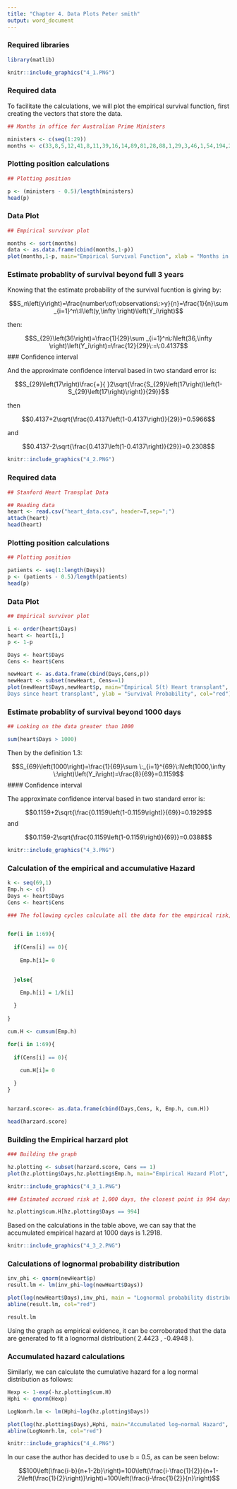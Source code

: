 ```yaml
---
title: "Chapter 4. Data Plots Peter smith"
output: word_document
---
```


### Required libraries
```r

library(matlib)
```

```r

knitr::include_graphics("4_1.PNG")

```

### Required data

To facilitate the calculations, we will plot the empirical survival function, first creating the vectors that store the data.

```r

## Months in office for Australian Prime Ministers

ministers <- c(seq(1:29))
months <- c(33,8,5,12,41,8,11,39,16,14,89,81,28,88,1,29,3,46,1,54,194,24,2,39,22,36,89,106,52)

```

### Plotting position calculations

```r
## Plotting position

p <- (ministers - 0.5)/length(ministers)
head(p)
```

### Data Plot

```r
## Empirical survivor plot

months <- sort(months)
data <- as.data.frame(cbind(months,1-p))
plot(months,1-p, main="Empirical Survival Function", xlab = "Months in office", ylab = "Survival Probability", col ="red")

```


### Estimate probablity of survival beyond full 3 years 

Knowing that the estimate probability of the survival fucntion is giving by:

$$S_n\left(y\right)=\frac{number\:of\:observations\:>y}{n}=\frac{1}{n}\sum _{i=1}^n\:I\left(y,\infty \right)\left(Y_i\right)$$

then:

$$S_{29}\left(36\right)=\frac{1}{29}\sum _{i=1}^n\:I\left(36,\infty \right)\left(Y_i\right)=\frac{12}{29}\:=\:0.4137$$
### Confidence interval


And the approximate confidence interval based in two standard error is:

$$S_{29}\left(17\right)\frac{+}{ }2\sqrt{\frac{S_{29}\left(17\right)\left(1-S_{29}\left(17\right)\right)}{29}}$$

then

$$0.4137+2\sqrt{\frac{0.4137\left(1-0.4137\right)}{29}}=0.5966$$


and

$$0.4137-2\sqrt{\frac{0.4137\left(1-0.4137\right)}{29}}=0.2308$$

```r

knitr::include_graphics("4_2.PNG")

```

### Required data

```r
## Stanford Heart Transplat Data

## Reading data
heart <- read.csv("heart_data.csv", header=T,sep=";")
attach(heart)
head(heart)

```

### Plotting position calculations

```r

## Plotting position

patients <- seq(1:length(Days))
p <- (patients - 0.5)/length(patients)
head(p)

```

### Data Plot

```r
## Empirical survivor plot

i <- order(heart$Days)
heart <- heart[i,]
p <- 1-p

Days <- heart$Days
Cens <- heart$Cens

newHeart <- as.data.frame(cbind(Days,Cens,p))
newHeart <- subset(newHeart, Cens==1)
plot(newHeart$Days,newHeart$p, main="Empirical S(t) Heart transplant", xlab = "
Days since heart transplant", ylab = "Survival Probability", col="red")

```

### Estimate probablity of survival beyond 1000 days

```r
## Looking on the data greater than 1000

sum(heart$Days > 1000)

```

Then by the definition 1.3:

$$S_{69}\left(1000\right)=\frac{1}{69}\sum \:_{i=1}^{69}\:I\left(1000,\infty \:\right)\left(Y_i\right)=\frac{8}{69}=0.1159$$
#### Confidence interval

The approximate confidence interval based in two standard error is:

$$0.1159+2\sqrt{\frac{0.1159\left(1-0.1159\right)}{69}}=0.1929$$
and

$$0.1159-2\sqrt{\frac{0.1159\left(1-0.1159\right)}{69}}=0.0388$$
```r

knitr::include_graphics("4_3.PNG")

```
### Calculation of the empirical and accumulative Hazard

```r


k <- seq(69,1)
Emp.h <- c()
Days <- heart$Days 
Cens <- heart$Cens

### The following cycles calculate all the data for the empirical risk, for ease of calculation the censored data are filled with zeros.


for(i in 1:69){
  
  if(Cens[i] == 0){
    
    Emp.h[i]= 0

    
  }else{
    
    Emp.h[i] = 1/k[i]

  }
  
}

cum.H <- cumsum(Emp.h)

for(i in 1:69){
  
  if(Cens[i] == 0){
    
    cum.H[i]= 0

  }
}


harzard.score<- as.data.frame(cbind(Days,Cens, k, Emp.h, cum.H))

head(harzard.score)
```

### Building the Empirical harzard plot

```r

### Building the graph

hz.plotting <- subset(harzard.score, Cens == 1)
plot(hz.plotting$Days,hz.plotting$Emp.h, main="Empirical Hazard Plot", xlab = "Days since heart transplant", ylab = "Hazard plot score", col="red")
```

```r

knitr::include_graphics("4_3_1.PNG")

```

```r

### Estimated accrued risk at 1,000 days, the closest point is 994 days.

hz.plotting$cum.H[hz.plotting$Days == 994]

```


Based on the calculations in the table above, we can say that the accumulated empirical hazard at 1000 days is 1.2918.


```r

knitr::include_graphics("4_3_2.PNG")

```
### Calculations of lognormal probability distribution

```r

inv_phi <- qnorm(newHeart$p)
result.lm <- lm(inv_phi~log(newHeart$Days))

plot(log(newHeart$Days),inv_phi, main = "Lognormal probability distribution for heart transplant",xlab="log(Days)", sub="log-normal",ylab=expression(Phi^-1 * (S(t))))
abline(result.lm, col="red")

result.lm
```
Using the graph as empirical evidence, it can be corroborated that the data are generated to fit a lognormal distribution( 2.4423 , -0.4948 ).

### Accumulated hazard calculations

Similarly, we can calculate the cumulative hazard for a log normal distribution as follows:

```r
Hexp <- 1-exp(-hz.plotting$cum.H)
Hphi <- qnorm(Hexp)

LogNomrh.lm <- lm(Hphi~log(hz.plotting$Days))

plot(log(hz.plotting$Days),Hphi, main="Accumulated log−normal Hazard", ylab = "Accumulated log−normal Hazard", xlab="log(Days)", xlim=c(0,7), ylim=c(-2.2,1) )
abline(LogNomrh.lm, col="red")

```


```r

knitr::include_graphics("4_4.PNG")

```
In our case the author has decided to use b = 0.5, as can be seen below:


$$100\left(\frac{i-b}{n+1-2b}\right)=100\left(\frac{i-\frac{1}{2}}{n+1-2\left(\frac{1}{2}\right)}\right)=100\left(\frac{i-\frac{1}{2}}{n}\right)$$